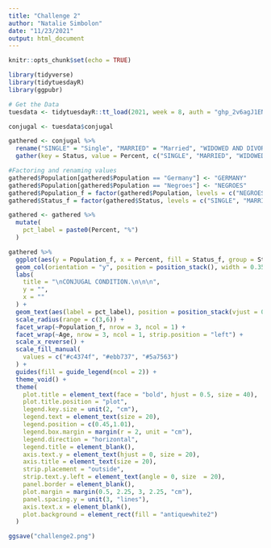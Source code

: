 ```yaml
---
title: "Challenge 2"
author: "Natalie Simbolon"
date: "11/23/2021"
output: html_document
---
```


```r
knitr::opts_chunk$set(echo = TRUE)
```

```r
library(tidyverse)
library(tidytuesdayR)
library(ggpubr)
```

```r
# Get the Data
tuesdata <- tidytuesdayR::tt_load(2021, week = 8, auth = "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")

conjugal <- tuesdata$conjugal
```

```r
gathered <- conjugal %>% 
  rename("SINGLE" = "Single", "MARRIED" = "Married", "WIDOWED AND DIVORCED" = "Divorced and Widowed") %>% 
  gather(key = Status, value = Percent, c("SINGLE", "MARRIED", "WIDOWED AND DIVORCED"))

#Factoring and renaming values
gathered$Population[gathered$Population == "Germany"] <- "GERMANY"
gathered$Population[gathered$Population == "Negroes"] <- "NEGROES"
gathered$Population_f = factor(gathered$Population, levels = c("NEGROES", "GERMANY"))
gathered$Status_f = factor(gathered$Status, levels = c("SINGLE", "MARRIED", "WIDOWED AND DIVORCED"))

gathered <- gathered %>% 
  mutate(
    pct_label = paste0(Percent, "%")
  )
```

```r
gathered %>% 
  ggplot(aes(y = Population_f, x = Percent, fill = Status_f, group = Status_f)) +
  geom_col(orientation = "y", position = position_stack(), width = 0.35, size = 0.1) +
  labs(
    title = "\nCONJUGAL CONDITION.\n\n\n",
    y = "",
    x = ""
  ) +
  geom_text(aes(label = pct_label), position = position_stack(vjust = 0.5), size = 8) +
  scale_radius(range = c(3,6)) +
  facet_wrap(~Population_f, nrow = 3, ncol = 1) +
  facet_wrap(~Age, nrow = 3, ncol = 1, strip.position = "left") +
  scale_x_reverse() +
  scale_fill_manual(
    values = c("#c4374f", "#ebb737", "#5a7563")
  ) +
  guides(fill = guide_legend(ncol = 2)) +
  theme_void() +
  theme(
    plot.title = element_text(face = "bold", hjust = 0.5, size = 40),
    plot.title.position = "plot",
    legend.key.size = unit(2, "cm"),
    legend.text = element_text(size = 20),
    legend.position = c(0.45,1.01),
    legend.box.margin = margin(r = 2, unit = "cm"),
    legend.direction = "horizontal",
    legend.title = element_blank(),
    axis.text.y = element_text(hjust = 0, size = 20),
    axis.title = element_text(size = 20),
    strip.placement = "outside",
    strip.text.y.left = element_text(angle = 0, size  = 20),
    panel.border = element_blank(),
    plot.margin = margin(0.5, 2.25, 3, 2.25, "cm"),
    panel.spacing.y = unit(3, "lines"),
    axis.text.x = element_blank(),
    plot.background = element_rect(fill = "antiquewhite2")
  )

ggsave("challenge2.png")
```


